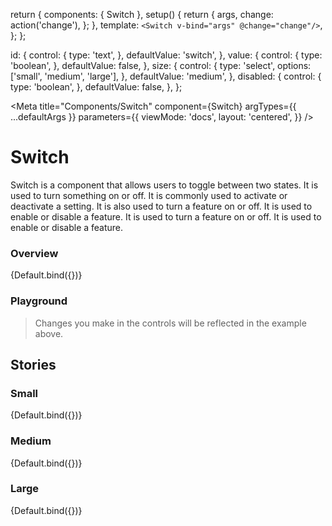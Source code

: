 
  return {
    components: { Switch },
    setup() {
      return {
        args,
        change: action('change'),
      };
    },
    template: `<Switch v-bind="args" @change="change"/>`,
  };
};

  id: {
    control: {
      type: 'text',
    },
    defaultValue: 'switch',
  },
  value: {
    control: {
      type: 'boolean',
    },
    defaultValue: false,
  },
  size: {
    control: {
      type: 'select',
      options: ['small', 'medium', 'large'],
    },
    defaultValue: 'medium',
  },
  disabled: {
    control: {
      type: 'boolean',
    },
    defaultValue: false,
  },
};

<Meta
  title="Components/Switch"
  component={Switch}
  argTypes={{ ...defaultArgs }}
  parameters={{
    viewMode: 'docs',
    layout: 'centered',
  }}
/>

# Switch

Switch is a component that allows users to toggle between two states.
It is used to turn something on or off. It is commonly used to activate or deactivate a setting.
It is also used to turn a feature on or off. It is used to enable or disable a feature.
It is used to turn a feature on or off. It is used to enable or disable a feature.

### Overview

<Canvas withSource="open">
  <Story
    name="Overview"
    argTypes={{ ...Default.argTypes }}
    args={{
      value: false,
      size: 'small',
    }}
  >
    {Default.bind({})}
  </Story>
</Canvas>

### Playground

> Changes you make in the controls will be reflected in the example above.

<ArgsTable story="Overview" exclude={/^(on|change|onChange.*)$/} />

## Stories

### Small

<Canvas withSource="open">
  <Story
    name="Small"
    argTypes={{ ...Default.argTypes }}
    args={{
      value: false,
      size: 'small',
    }}
  >
    {Default.bind({})}
  </Story>
</Canvas>

### Medium

<Canvas withSource="open">
  <Story
    name="Medium"
    argTypes={{ ...Default.argTypes }}
    args={{
      value: false,
      size: 'medium',
    }}
  >
    {Default.bind({})}
  </Story>
</Canvas>

### Large

<Canvas withSource="open">
  <Story
    name="Large"
    argTypes={{ ...Default.argTypes }}
    args={{
      value: false,
      size: 'large',
    }}
  >
    {Default.bind({})}
  </Story>
</Canvas>
